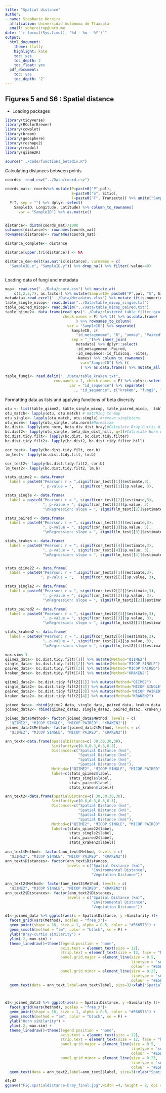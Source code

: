 ```yaml
---
title: "Spatial distance"
author:
- name: Stephanie Hereira
  affiliation: Universidad Autónoma de Tlaxcala
  email: sehereirap@uatx.mx
date: "`r format(Sys.time(), '%d - %m - %Y')`"
output:
  html_document:
    theme: flatly
    highlight: kate
    toc: yes
    toc_depth: 2
    toc_float: yes
  pdf_document:
    toc: yes
    toc_depth: '2'
---
```


## Figures 5 and S6 : Spatial distance
- Loading packages
```r
library(tidyverse)
library(RColorBrewer)
library(cowplot)
library(broom)
library(geosphere)
library(reshape2)
library(readxl)
library(qiime2R)

source("../Code/functions_betadiv.R")
```


Calculating distances between points

```r
coords<- read_csv("../Data/coord.csv")

coords_mat<- coords%>% mutate(P=paste0("P",pol),
                              S=paste0("S", Sitio),
                              T=paste0("T", Transecto)) %>% unite("SampleID", 
  P:T, sep = "") %>% dplyr::select(
    SampleID, Longitude, Latitude) %>% column_to_rownames(
      var = "SampleID") %>% as.matrix() 


distance<- distm(coords_mat)/1000
colnames(distance)<- rownames(coords_mat)
rownames(distance)<- rownames(coords_mat)

distance_complete<- distance

distance[upper.tri(distance)] <- NA 

distance_dm<-melt(as.matrix(distance), varnames = c(
  "SampleID.x", "SampleID.y")) %>% drop_na() %>% filter(!value==0)



```

Loading data of fungi and metadata

```r
map<- read.csv("../Data/coord.csv") %>% mutate_at(
    c(1,2,3,7), as.factor) %>% mutate(SampleID= paste0("P",pol, "S", Sitio,"T", Transecto ))
metadata<-read_excel("../Data/Metadatos.xlsx") %>% mutate_if(is.numeric, as.factor)
table_single_micop<- read.delim("../Data/table_micop_single.txt") 
table_paired_micop<- read.delim("../Data/table_micop_paired.txt")
table_qiime2<- data.frame(read_qza("../Data/clustered_table_filter.qza")$data, 
                          check.names = F) %>% t() %>% as.data.frame(
                                ) %>% rownames_to_column(
                            var = "SampleID") %>% separate(
                              SampleID, c(
                                "id_metagenome", "R", "unmap", "Paired"), 
                              sep = "_")%>% inner_join(
                                metadata) %>% dplyr::select(
                                -id_metagenome:-Paired, 
                                -id_sequence:-id_fisicoq, -Sites, 
                                -Names) %>% column_to_rownames(
                                  var="SampleID") %>% t(
                                  ) %>% as.data.frame() %>% mutate_all(as.numeric)

table_fungi<- read.delim("../Data/table_kraken.txt", 
                      row.names = 1, check.names = F) %>% dplyr::select_if( is.numeric)%>% t() %>% as.data.frame() %>% rownames_to_column(
                             var = "id_sequence") %>% separate(
                               ., "id_sequence", c("kraken", "fungi", "id_metagenome", "report", "bracken"),  sep = "_") %>% dplyr::select(-kraken, -fungi, -report, -bracken) %>% full_join( metadata) %>% dplyr::select(-id_sequence:-Transecto, -id_metagenome, -Sites, -id_new, -Names,  -id_fisicoq) %>% column_to_rownames( var = "SampleID") %>% t() %>% as.data.frame() %>% mutate_all(as.numeric)
```

Formatting data as lists and applying functions of beta diversity

```r
otu <- list(table_qiime2, table_single_micop, table_paired_micop,  table_fungi)
otu_match<- lapply(otu, otu.match) # matching to map
otu_single<- lapply(otu_match, otu.single) #remove singletons
otu_norm<- lapply(otu_single, otu.norm)#Normalize
bc.dist<- lapply(otu_norm, beta_div_dist_bray)#Calculate Bray-Curtis dissimilarities 
bc.dist2<- lapply(otu_single, beta_div_dist_hill, q=1)#Calculate Horn dissimilarities 
bc.dist.tidy.filt<- lapply(bc.dist, bc.dist.tidy.filter)
bc.dist.tidy.filt2<- lapply(bc.dist2, bc.dist.tidy.filter.hill)

cor_test<- lapply(bc.dist.tidy.filt, cor.b)
lm_test<- lapply(bc.dist.tidy.filt, lm.b)

cor_test2<- lapply(bc.dist.tidy.filt2, cor.b)
lm_test2<- lapply(bc.dist.tidy.filt2, lm.b)

stats_qiime2 <- data.frame(
  label = paste0("Pearson: r = ",signif(cor_test[[1]]$estimate,3), 
                ", p-value = ",   signif(cor_test[[1]]$p.value, 3),                                       "\nRegression: slope = ", signif(lm_test[[1]]$estimate, 3)))

stats_single <- data.frame(
  label = paste0("Pearson: r = ", signif(cor_test[[2]]$estimate,3), 
                 ", p-value = ", signif(cor_test[[2]]$p.value, 3),
                 "\nRegression: slope = ", signif(lm_test[[2]]$estimate, 3)))

stats_paired <- data.frame(
  label = paste0("Pearson: r = ", signif(cor_test[[3]]$estimate,3), 
                 ", p-value = ", signif(cor_test[[3]]$p.value, 3),
                 "\nRegression: slope = ", signif(lm_test[[3]]$estimate, 3)))

stats_kraken <- data.frame(
  label = paste0("Pearson: r = ", signif(cor_test[[4]]$estimate,3), 
                 ", p-value = ", signif(cor_test[[4]]$p.value, 3),
                 "\nRegression: slope = ", signif(lm_test[[4]]$estimate, 3)))


stats_qiime22 <- data.frame(
  label = paste0("Pearson: r = ",signif(cor_test2[[1]]$estimate,3), 
                ", p-value = ",   signif(cor_test2[[1]]$p.value, 3),                                       "\nRegression: slope = ", signif(lm_test2[[1]]$estimate, 3)))

stats_single2 <- data.frame(
  label = paste0("Pearson: r = ", signif(cor_test2[[2]]$estimate,3), 
                 ", p-value = ", signif(cor_test2[[2]]$p.value, 3),
                 "\nRegression: slope = ", signif(lm_test2[[2]]$estimate, 3)))

stats_paired2 <- data.frame(
  label = paste0("Pearson: r = ", signif(cor_test2[[3]]$estimate,3), 
                 ", p-value = ", signif(cor_test2[[3]]$p.value, 3),
                 "\nRegression: slope = ", signif(lm_test2[[3]]$estimate, 3)))

stats_kraken2 <- data.frame(
  label = paste0("Pearson: r = ", signif(cor_test2[[4]]$estimate,3), 
                 ", p-value = ", signif(cor_test2[[4]]$p.value, 3),
                 "\nRegression: slope = ", signif(lm_test2[[4]]$estimate, 3)))
```


```r
max.sim<-1
qiime2_data<- bc.dist.tidy.filt[[1]] %>% mutate(Method="QIIME2")
single_data<- bc.dist.tidy.filt[[2]] %>% mutate(Method="MICOP SINGLE")
paired_data<- bc.dist.tidy.filt[[3]] %>% mutate(Method="MICOP PAIRED")
kraken_data<- bc.dist.tidy.filt[[4]] %>% mutate(Method="KRAKEN2")

qiime2_data2<- bc.dist.tidy.filt2[[1]] %>% mutate(Method="QIIME2")
single_data2<- bc.dist.tidy.filt2[[2]] %>% mutate(Method="MICOP SINGLE")
paired_data2<- bc.dist.tidy.filt2[[3]] %>% mutate(Method="MICOP PAIRED")
kraken_data2<- bc.dist.tidy.filt2[[4]] %>% mutate(Method="KRAKEN2")

joined_data<- rbind(qiime2_data, single_data, paired_data, kraken_data )
joined_data2<- rbind(qiime2_data2, single_data2, paired_data2, kraken_data2 )

joined_data$Method<- factor(joined_data$Method, levels = c(
  "QIIME2", "MICOP SINGLE", "MICOP PAIRED", "KRAKEN2"))
joined_data2$Method<- factor(joined_data2$Method, levels = c(
  "QIIME2", "MICOP SINGLE", "MICOP PAIRED", "KRAKEN2"))

ann_text<-data.frame(SpatialDistance=c( 30,30,30,30),
                     Similarity=c(0.8,0.3,0.3,0.3),
                     Distances=c("Spatial Distance (km)", 
                                 "Spatial Distance (km)", 
                                 "Spatial Distance (km)",
                                 "Spatial Distance (km)"),
                     Method=c("QIIME2", "MICOP SINGLE", "MICOP PAIRED", "KRAKEN2"),
                     label=c(stats_qiime2$label, 
                             stats_single$label, 
                             stats_paired$label, 
                             stats_kraken$label))

ann_text2<-data.frame(SpatialDistance=c( 30,30,30,30),
                     Similarity=c(0.8,0.3,0.3,0.3),
                     Distances=c("Spatial Distance (km)", 
                                 "Spatial Distance (km)", 
                                 "Spatial Distance (km)",
                                 "Spatial Distance (km)"),
                     Method=c("QIIME2", "MICOP SINGLE", "MICOP PAIRED", "KRAKEN2"),
                     label=c(stats_qiime22$label, 
                             stats_single2$label, 
                             stats_paired2$label, 
                             stats_kraken2$label))
                            
ann_text$Method<- factor(ann_text$Method, levels = c(
  "QIIME2", "MICOP SINGLE", "MICOP PAIRED", "KRAKEN2"))
ann_text$Distances<- factor(ann_text$Distances,
                            levels = c("Spatial Distance (km)", 
                                       "Environmental Distance", 
                                       "Vegetation Distance"))

ann_text2$Method<- factor(ann_text2$Method, levels = c(
  "QIIME2", "MICOP SINGLE", "MICOP PAIRED", "KRAKEN2"))
ann_text2$Distances<- factor(ann_text2$Distances,
                            levels = c("Spatial Distance (km)", 
                                       "Environmental Distance", 
                                       "Vegetation Distance"))

d1<-joined_data %>% ggplot(aes(x = SpatialDistance, y =Similarity ))+
  facet_grid(vars(Method), scales = "free_x")+
  geom_point(shape = 16, size = 1, alpha = 0.5, color = "#566573") +
  geom_smooth(method = "lm", color = "black", se = F) +
  ylab("Bray-curtis similarity") +
  ylim(.2, max.sim) +
  theme_linedraw()+theme(legend.position = "none", 
                         axis.text = element_text(size = 12),
                         strip.text = element_text(size = 12, face = "bold.italic"),
                         panel.grid.major = element_line(size = 0.5, 
                                                         linetype = 'solid',
                                                         colour = "#E5E8E8"), 
                         panel.grid.minor = element_line(size = 0.25, 
                                                         linetype = 'solid',
                                                         colour = "#E5E8E8")) +  
  geom_text(data = ann_text,label=ann_text$label, size=3)+xlab("Spatial Distance")



d2<-joined_data2 %>% ggplot(aes(x = SpatialDistance, y =Similarity ))+
  facet_grid(vars(Method), scales = "free_x")+
  geom_point(shape = 16, size = 1, alpha = 0.5, color = "#566573") +
  geom_smooth(method = "lm", color = "black", se = F) +
  ylab("Horn similarity") +
  ylim(.2, max.sim) +
  theme_linedraw()+theme(legend.position = "none", 
                         axis.text = element_text(size = 12),
                         strip.text = element_text(size = 12, face = "bold.italic"),
                         panel.grid.major = element_line(size = 0.5, 
                                                         linetype = 'solid',
                                                         colour = "#E5E8E8"), 
                         panel.grid.minor = element_line(size = 0.25, 
                                                         linetype = 'solid',
                                                         colour = "#E5E8E8")) +  
  geom_text(data = ann_text2,label=ann_text2$label, size=3)+xlab("Spatial Distance")

d1;d2
ggsave("Fig.spatialdistance-bray_final.jpg",width =4, height = 8, dpi = 300, plot = d1, device = "jpg")


```
